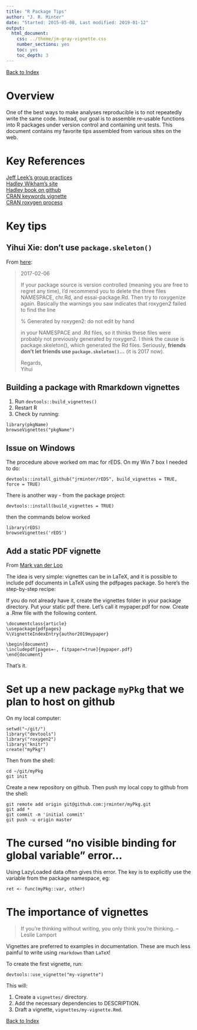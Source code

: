 ```yaml
---
title: "R Package Tips"
author: "J. R. Minter"
date: "Started: 2015-05-08, Last modified: 2019-01-12"
output:
  html_document:
    css: ../theme/jm-gray-vignette.css
    number_sections: yes
    toc: yes
    toc_depth: 3
---
```


[Back to Index](../README.html)

# Overview

One of the best ways to make analyses reproducible is to not 
repeatedly write the same code. Instead, our goal is to assemble
re-usable functions into R packages under version control and
containing unit tests. This document contains my favorite tips
assembled from various sites on the web.

# Key References

[Jeff Leek's group practices](https://github.com/jtleek/rpackages)     
[Hadley Wikham's site](http://r-pkgs.had.co.nz/)     
[Hadley book on github](https://github.com/hadley/r-pkgs/)     
[CRAN keywords vignette](http://cran.r-project.org/web/packages/roxygen2/vignettes/rdkeywords.html)    
[CRAN roxygen process](http://cran.r-project.org/web/packages/roxygen2/vignettes/rd.html)    

# Key tips

## Yihui Xie: don't use `package.skeleton()`

From [here](http://r.789695.n4.nabble.com/roxygen2-v6-0-0-td4728654.html):

> 2017-02-06    
>    
> If your package source is version controlled (meaning you are free to 
> regret any time), I'd recommend you to delete the three files 
> NAMESPACE, chr.Rd, and essai-package.Rd. Then try to roxygenize again. 
> Basically the warnings you saw indicates that roxygen2 failed to find 
> the line 
> 
> % Generated by roxygen2: do not edit by hand 
> 
> in your NAMESPACE and .Rd files, so it thinks these files were 
> probably not previously generated by roxygen2. I think the cause is 
> package.skeleton(), which generated the Rd files. Seriously, 
> **friends don't let friends use `package.skeleton()`...**
> (it is 2017 now). 
> 
> Regards,     
> Yihui 

## Building a package with Rmarkdown vignettes

1. Run `devtools::build_vignettes()`
2. Restart R
3. Check by running:

```
library(pkgName)
browseVignettes("pkgName")
```

## Issue on Windows

The procedure above worked om mac for rEDS. On my Win 7 box I needed
to do:

```
devtools::install_github("jrminter/rEDS", build_vignettes = TRUE, force = TRUE)
```

There is another way - from the package project:

```
devtools::install(build_vignettes = TRUE)
```

then the commands below worked

```
library(rEDS)
browseVignettes('rEDS')
```


## Add a static PDF vignette

From [Mark van der Loo](http://www.markvanderloo.eu/yaRb/2019/01/11/add-a-static-pdf-vignette-to-an-r-package/)

The idea is very simple: vignettes can be in LaTeX, and it is possible to include pdf documents in LaTeX using the pdfpages package. So here’s the step-by-step recipe:

If you do not already have it, create the vignettes folder in your package directory.
Put your static pdf there. Let’s call it mypaper.pdf for now.
Create a .Rnw file with the following content.

```
\documentclass{article}
\usepackage{pdfpages}
%\VignetteIndexEntry{author2019mypaper}

\begin{document}
\includepdf[pages=-, fitpaper=true]{mypaper.pdf}
\end{document}
```

That's it.




# Set up a new package `myPkg` that we plan to host on github

On my local computer:

```
setwd("~/git/")
library("devtools")
library("roxygen2")
library("knitr")
create("myPkg")
```

Then from the shell:

```
cd ~/git/myPkg
git init
```

Create a new repository on github. Then push my local copy to
github from the shell:

```
git remote add origin git@github.com:jrminter/myPkg.git
git add *
git commit -m 'initial commit'
git push -u origin master
```

# The cursed "no visible binding for global variable" error...

Using LazyLoaded data often gives this error. The key is to explicitly use the variable from the package namespace, eg:

```
ret <- func(myPkg::var, other)
```

# The importance of vignettes

> If you’re thinking without writing, you only think you’re thinking. -- Leslie Lamport

Vignettes are preferred to examples in documentation. These are much less painful to write using `rmarkdown` than `LaTeX`!

To create the first vignette, run:

```
devtools::use_vignette("my-vignette")
```

This will:

1. Create a `vignettes/` directory.
2. Add the necessary dependencies to DESCRIPTION.
3. Draft a vignette, `vignettes/my-vignette.Rmd`.



[Back to Index](../README.html)